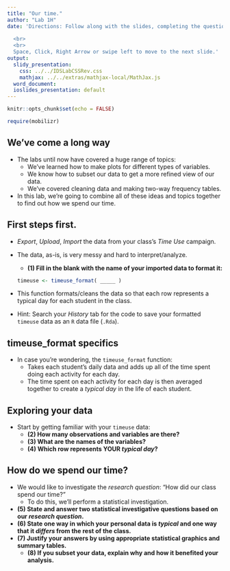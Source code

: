 ```yaml
---
title: "Our time."
author: "Lab 1H"
date: 'Directions: Follow along with the slides, completing the questions in <font color=#25679E><b>blue</b></font> on your computer, and answering the questions in **red** in your journal.  
  
  <br>
  <br>
  Space, Click, Right Arrow or swipe left to move to the next slide.'
output:
  slidy_presentation:
    css: ../../IDSLabCSSRev.css
    mathjax: ../../extras/mathjax-local/MathJax.js
  word_document:
  ioslides_presentation: default
---
```


```r
knitr::opts_chunk$set(echo = FALSE)
```

```r
require(mobilizr)
```

## We've come a long way

- The labs until now have covered a huge range of topics:
    - We've learned how to make plots for different types of variables.
    - We know how to subset our data to get a more refined view of our data.
    - We've covered cleaning data and making two-way frequency tables.
- In this lab, we're going to combine all of these ideas and topics together to find out how we spend our time.


## First steps first.

- <span class="blue">_Export_, _Upload_, _Import_ the data from your class's _Time Use_ campaign.</span>

- The data, as-is, is very messy and hard to interpret/analyze.

    - **(1) Fill in the blank with the name of your imported data to format it:**
```r
timeuse <- timeuse_format( _____ )
```
- This function formats/cleans the data so that each row represents a typical day for each student in the class.
- <span class="blue">Hint: Search your _History_ tab for the code to save your formatted `timeuse` data as an `R` data file (`.Rda`).</span>


## timeuse_format specifics

- In case you're wondering, the `timeuse_format` function:
    - Takes each student's daily data and adds up all of the time spent doing each activity for each day.
    - The time spent on each activity for each day is then averaged together to create a _typical day_ in the life of each student.


## Exploring your data

- Start by getting familiar with your `timeuse` data: 
    - **(2) How many observations and variables are there?**
    - **(3) What are the names of the variables?**
    - **(4) Which row represents YOUR _typical day_?**
  
  
## How do we spend our time?

- We would like to investigate the _research question_: "How did our class spend our time?"
    - To do this, we'll perform a statistical investigation.
- **(5) State and answer two statistical investigative questions based on our _research question_.**  
- **(6) State one way in which your personal data is _typical_ and one way that it _differs_ from the rest of the class.** 
- **(7) Justify your answers by using appropriate statistical graphics and summary tables.** 
    - **(8) If you subset your data, explain why and how it benefited your analysis.**